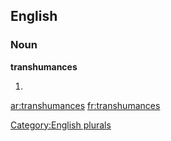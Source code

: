 
==English==

===Noun===
'''transhumances'''

# {{plural of|[[transhumance]]}}

[[Category:English plurals]]

[[ar:transhumances]]
[[fr:transhumances]]